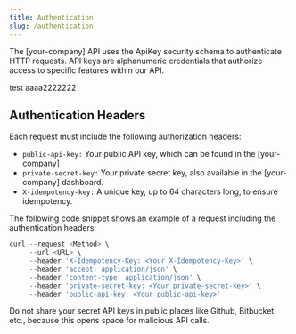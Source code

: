 ```yaml
---
title: Authentication
slug: /authentication
---
```


The [your-company] API uses the ApiKey security schema to authenticate HTTP requests. API keys are alphanumeric credentials that authorize access to specific features within our API.

test
aaaa2222222
## Authentication Headers
Each request must include the following authorization headers:

- `public-api-key:` Your public API key, which can be found in the [your-company]
- `private-secret-key:` Your private secret key, also available in the [your-company] dashboard.
- `X-idempotency-key:` A unique key, up to 64 characters long, to ensure idempotency. 

The following code snippet shows an example of a request including the authentication headers:

```js
curl --request <Method> \
     --url <URL> \
     --header 'X-Idempotency-Key: <Your X-Idempotency-Key>' \
     --header 'accept: application/json' \
     --header 'content-type: application/json' \
     --header 'private-secret-key: <Your private-secret-key>' \
     --header 'public-api-key: <Your public-api-key>'
```

<Callout type="warning" title="Keep your keys safe">
Do not share your secret API keys in public places like Github, Bitbucket, etc., because this opens space for malicious API calls.
</Callout>
